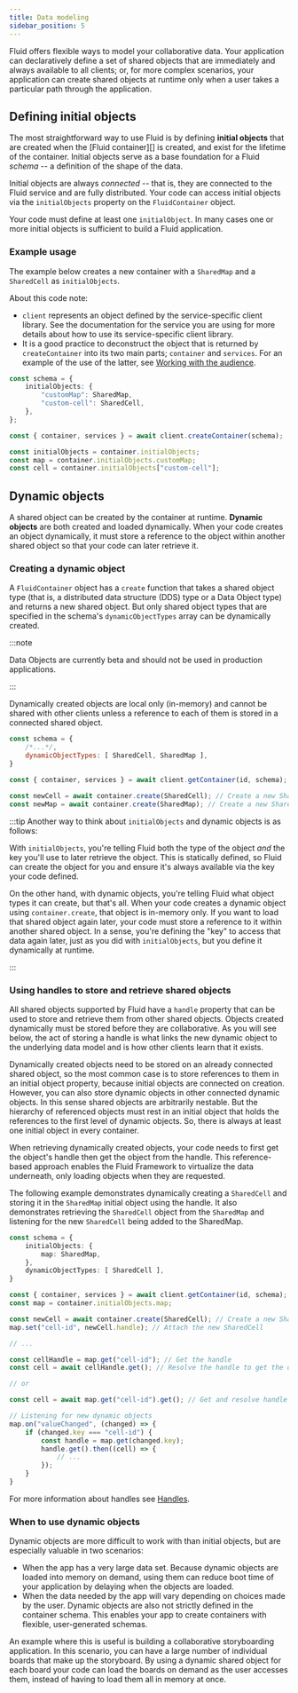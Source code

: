```yaml
---
title: Data modeling
sidebar_position: 5
---
```


Fluid offers flexible ways to model your collaborative data. Your application can declaratively define a set of shared objects
that are immediately and always available to all clients; or, for more complex scenarios, your application can create shared objects at runtime only when a user takes a particular path through the application.

## Defining initial objects

The most straightforward way to use Fluid is by defining **initial objects** that are created when the
[Fluid container][] is created, and exist for the lifetime of the container. Initial objects serve as a base
foundation for a Fluid _schema_ -- a definition of the shape of the data.

Initial objects are always _connected_ -- that is, they are connected to the Fluid service and are fully distributed.
Your code can access initial objects via the `initialObjects` property on the `FluidContainer` object.

Your code must define at least one `initialObject`. In many cases one or more initial objects is sufficient to build a Fluid application.

### Example usage

The example below creates a new container with a `SharedMap` and a `SharedCell` as `initialObjects`.

About this code note:

-   `client` represents an object defined by the service-specific client library. See the documentation for the service you are using for more details about how to use its service-specific client library.
-   It is a good practice to deconstruct the object that is returned by `createContainer` into its two main parts; `container` and `services`. For an example of the use of the latter, see [Working with the audience](./audience.mdx#working-with-the-audience).

```typescript
const schema = {
	initialObjects: {
		"customMap": SharedMap,
		"custom-cell": SharedCell,
	},
};

const { container, services } = await client.createContainer(schema);

const initialObjects = container.initialObjects;
const map = container.initialObjects.customMap;
const cell = container.initialObjects["custom-cell"];
```

## Dynamic objects

A shared object can be created by the container at runtime. **Dynamic objects** are both created and loaded
dynamically. When your code creates an object dynamically, it must store a reference to the object within another shared object so that your code can later
retrieve it.

### Creating a dynamic object

A `FluidContainer` object has a `create` function that takes a shared object type (that is, a distributed data structure (DDS) type
or a Data Object type) and returns a new shared object. But only shared object types that are specified in the schema's `dynamicObjectTypes` array can be dynamically created.

:::note

Data Objects are currently beta and should not be used in production applications.

:::

Dynamically created objects are local only (in-memory) and cannot be shared with other clients unless a reference to each of them is stored in a connected shared object.

```js
const schema = {
    /*...*/,
    dynamicObjectTypes: [ SharedCell, SharedMap ],
}

const { container, services } = await client.getContainer(id, schema);

const newCell = await container.create(SharedCell); // Create a new SharedCell
const newMap = await container.create(SharedMap); // Create a new SharedMap
```

:::tip
Another way to think about `initialObjects` and dynamic objects is as follows:

With `initialObjects`, you're telling Fluid both the type of the object _and_ the key you'll use to later retrieve the
object. This is statically defined, so Fluid can create the object for you and ensure it's always available via the key
your code defined.

On the other hand, with dynamic objects, you're telling Fluid what object types it can create, but that's all. When your code creates a dynamic object using `container.create`, that object is in-memory only. If you want to load that shared object again later, your code must store a reference to it within another shared object. In a
sense, you're defining the "key" to access that data again later, just as you did with `initialObjects`, but you define
it dynamically at runtime.

:::

### Using handles to store and retrieve shared objects

All shared objects supported by Fluid have a `handle` property that can be used to store and retrieve them from other shared objects. Objects created dynamically must be stored before they are collaborative. As you will see below, the act of storing a handle is what links the new dynamic object to the underlying data model and is how other clients learn that it exists.

Dynamically created objects need to be stored on an already connected shared object, so the most common case is to store references to them in an initial object property, because initial objects are connected on creation. However, you can also store dynamic objects in other connected dynamic objects. In this sense shared objects are arbitrarily nestable. But the hierarchy of referenced objects must rest in an initial object that holds the references to the first level of dynamic objects. So, there is always at least one initial object in every container.

When retrieving dynamically created objects, your code needs to first get the object's handle then get the object from the handle. This reference-based approach enables the Fluid Framework to virtualize the data underneath, only loading objects when they are requested.

The following example demonstrates dynamically creating a `SharedCell` and storing it in the `SharedMap` initial object
using the handle. It also demonstrates retrieving the `SharedCell` object from the `SharedMap` and listening for the new
`SharedCell` being added to the SharedMap.

```typescript
const schema = {
    initialObjects: {
        map: SharedMap,
    },
    dynamicObjectTypes: [ SharedCell ],
}

const { container, services } = await client.getContainer(id, schema);
const map = container.initialObjects.map;

const newCell = await container.create(SharedCell); // Create a new SharedCell
map.set("cell-id", newCell.handle); // Attach the new SharedCell

// ...

const cellHandle = map.get("cell-id"); // Get the handle
const cell = await cellHandle.get(); // Resolve the handle to get the object

// or

const cell = await map.get("cell-id").get(); // Get and resolve handle

// Listening for new dynamic objects
map.on("valueChanged", (changed) => {
    if (changed.key === "cell-id") {
        const handle = map.get(changed.key);
        handle.get().then((cell) => {
            // ...
        });
    }
}
```

For more information about handles see [Handles](../concepts/handles.mdx).

### When to use dynamic objects

Dynamic objects are more difficult to work with than initial objects, but are especially valuable in two scenarios:

-   When the app has a very large data set. Because dynamic objects are loaded into memory on demand, using them can reduce boot time of your application by delaying when the objects are loaded.
-   When the data needed by the app will vary depending on choices made by the user. Dynamic objects are also not strictly defined in the container schema. This enables your app to create containers with flexible, user-generated schemas.

An example where this is useful is building a collaborative storyboarding application. In this scenario, you can have a large number of individual boards that make up the storyboard. By using a dynamic shared object for each board your code can load the boards on demand as the user accesses them, instead of having to load them all in memory at once.
